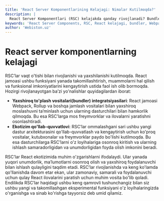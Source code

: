 ```yaml
---
title: 'React Server Komponentlarining Kelajagi: Nimalar Kutilmoqda?'
description: |
  React Server Komponentlari (RSC) kelajakda qanday rivojlanadi? Bundler integratsiyasi va ekotizimning qo'llab-quvvatlashi haqida bilib oling.
keywords: 'React Server Components, RSC, React kelajagi, bundler, Webpack, Rollup, ekotizim, performance, optimallashtirish, webiston'
author: 'Webiston.uz'
---
```


# React server komponentlarning kelajagi

RSC’lar vaqt o'tishi bilan rivojlanishi va yaxshilanishi kutilmoqda. React jamoasi ushbu funksiyani yanada takomillashtirish, muammolarni hal qilish va funksional imkoniyatlarini kengaytirish ustida faol ish olib bormoqda. Hozirgi rivojlanayotgan ba’zi yo'nalishlar quyidagilardan iborat:

- **Yaxshiroq to'plash vositalari(bundler) integratsiyasilari**: React jamoasi Webpack, Rollup va boshqa jamlash vositalari bilan yaxshiroq moslashuvni ta’minlash uchun ularning dasturchilari bilan hamkorlik qilmoqda. Bu esa RSC’larga mos freymvorklar va ilovalarni yaratishni osonlashtiradi.
- **Ekotizim qo'llab-quvvatlovi**: RSC’lar ommalashgani sari ushbu yangi dastur arxitekturasini qo'llab-quvvatlash va kengaytirish uchun ko'proq vositalar, kutubxonalar va freymvorklar paydo bo'lishi kutilmoqda. Bu esa dasturchilarga RSC’larni o'z loyihalariga osonroq kiritish va ularning ishlash samaradorligidan va unumdorligidan foyda olish imkonini beradi.

RSC’lar React ekotizimida muhim o'zgarishlarni ifodalaydi. Ular yanada yuqori unumdorlik, ma’lumotlarni osonroq olish va yaxshiroq foydalanuvchi bilan ishlash qulayligini taqdim etadi. RSC’lar rivojlanishda va keng ko'lamda qo'llanishda davom etar ekan, ular zamonaviy, samarali va foydalanuvchi uchun qulay React ilovalarini yaratish uchun muhim vosita bo'lib qoladi. Endilikda RSC’lar haqidagi ushbu keng qamrovli tushunchangiz bilan siz ushbu yangi va takomillashgan eksperimental funksiyani o'z loyihalaringizda o'rganishga va sinab ko'rishga tayyorsiz deb umid qilamiz.
